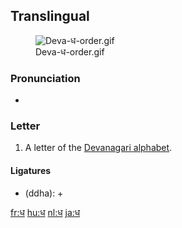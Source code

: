 ==Translingual==
[[File:Deva-ध-order.gif|thumb]]

===Pronunciation===
* {{IPA|/dʱə/|lang=mul}}

===Letter===
{{mul-deva|dha}}

# A letter of the [[Devanagari alphabet]].

====Ligatures====
{{rfc-header|Ligatures|lang=mul}}
* {{Deva|[[द्ध]]}} (ddha): {{Deva|[[द]]}} + {{Deva|ध}}

[[fr:ध]]
[[hu:ध]]
[[nl:ध]]
[[ja:ध]]